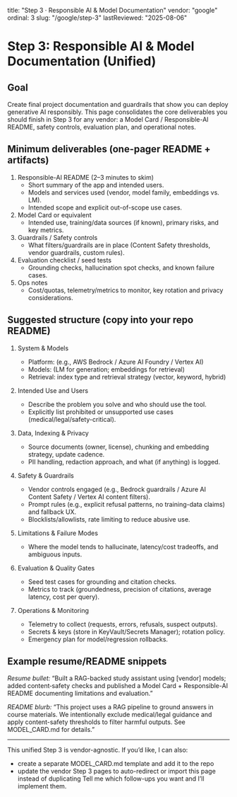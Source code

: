 title: "Step 3 · Responsible AI & Model Documentation"
vendor: "google"
ordinal: 3
slug: "/google/step-3"
lastReviewed: "2025-08-06"

# Step 3: Responsible AI & Model Documentation (Unified)

## Goal
Create final project documentation and guardrails that show you can deploy generative AI responsibly. This page consolidates the core deliverables you should finish in Step 3 for any vendor: a Model Card / Responsible-AI README, safety controls, evaluation plan, and operational notes.

## Minimum deliverables (one-pager README + artifacts)
1. Responsible-AI README (2–3 minutes to skim)
    - Short summary of the app and intended users.
    - Models and services used (vendor, model family, embeddings vs. LM).
    - Intended scope and explicit out-of-scope use cases.
2. Model Card or equivalent
    - Intended use, training/data sources (if known), primary risks, and key metrics.
3. Guardrails / Safety controls
    - What filters/guardrails are in place (Content Safety thresholds, vendor guardrails, custom rules).
4. Evaluation checklist / seed tests
    - Grounding checks, hallucination spot checks, and known failure cases.
5. Ops notes
    - Cost/quotas, telemetry/metrics to monitor, key rotation and privacy considerations.

## Suggested structure (copy into your repo README)
1) System & Models
    - Platform: (e.g., AWS Bedrock / Azure AI Foundry / Vertex AI)
    - Models: (LM for generation; embeddings for retrieval)
    - Retrieval: index type and retrieval strategy (vector, keyword, hybrid)

2) Intended Use and Users
    - Describe the problem you solve and who should use the tool.
    - Explicitly list prohibited or unsupported use cases (medical/legal/safety-critical).

3) Data, Indexing & Privacy
    - Source documents (owner, license), chunking and embedding strategy, update cadence.
    - PII handling, redaction approach, and what (if anything) is logged.

4) Safety & Guardrails
    - Vendor controls engaged (e.g., Bedrock guardrails / Azure AI Content Safety / Vertex AI content filters).
    - Prompt rules (e.g., explicit refusal patterns, no training-data claims) and fallback UX.
    - Blocklists/allowlists, rate limiting to reduce abusive use.

5) Limitations & Failure Modes
    - Where the model tends to hallucinate, latency/cost tradeoffs, and ambiguous inputs.

6) Evaluation & Quality Gates
    - Seed test cases for grounding and citation checks.
    - Metrics to track (groundedness, precision of citations, average latency, cost per query).

7) Operations & Monitoring
    - Telemetry to collect (requests, errors, refusals, suspect outputs).
    - Secrets & keys (store in KeyVault/Secrets Manager); rotation policy.
    - Emergency plan for model/regression rollbacks.

## Example resume/README snippets
*Resume bullet:* “Built a RAG-backed study assistant using [vendor] models; added content‑safety checks and published a Model Card + Responsible-AI README documenting limitations and evaluation.”

*README blurb:* “This project uses a RAG pipeline to ground answers in course materials. We intentionally exclude medical/legal guidance and apply content-safety thresholds to filter harmful outputs. See MODEL_CARD.md for details.”

---
This unified Step 3 is vendor-agnostic. If you’d like, I can also:
- create a separate MODEL_CARD.md template and add it to the repo
- update the vendor Step 3 pages to auto-redirect or import this page instead of duplicating
Tell me which follow-ups you want and I’ll implement them.
